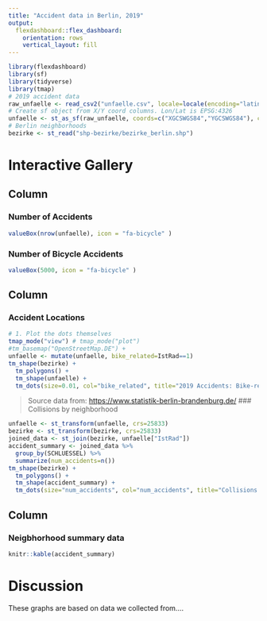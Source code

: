 ```yaml
---
title: "Accident data in Berlin, 2019"
output: 
  flexdashboard::flex_dashboard:
    orientation: rows
    vertical_layout: fill
---
```


```r
library(flexdashboard)
library(sf)
library(tidyverse)
library(tmap)
# 2019 accident data
raw_unfaelle <- read_csv2("unfaelle.csv", locale=locale(encoding="latin1"))
# Create sf object from X/Y coord columns. Lon/Lat is EPSG:4326
unfaelle <- st_as_sf(raw_unfaelle, coords=c("XGCSWGS84","YGCSWGS84"), crs=4326)
# Berlin neighborhoods
bezirke <- st_read("shp-bezirke/bezirke_berlin.shp")
```

Interactive Gallery
===========


Column {data-width=500}
-----------------------------------------------------------------------

### Number of Accidents
```r
valueBox(nrow(unfaelle), icon = "fa-bicycle" )
```

### Number of Bicycle Accidents
```r
valueBox(5000, icon = "fa-bicycle" )
```

Column {data-width=500}
-----------------------------------------------------------------------

### Accident Locations

```r
# 1. Plot the dots themselves
tmap_mode("view") # tmap_mode("plot")
#tm_basemap("OpenStreetMap.DE") +
unfaelle <- mutate(unfaelle, bike_related=IstRad==1)
tm_shape(bezirke) +
  tm_polygons() +
  tm_shape(unfaelle) +
  tm_dots(size=0.01, col="bike_related", title="2019 Accidents: Bike-related?")
```

> Source data from: <https://www.statistik-berlin-brandenburg.de/>
### Collisions by neighborhood

```r
unfaelle <- st_transform(unfaelle, crs=25833)
bezirke <- st_transform(bezirke, crs=25833)
joined_data <- st_join(bezirke, unfaelle["IstRad"])
accident_summary <- joined_data %>%
  group_by(SCHLUESSEL) %>%
  summarize(num_accidents=n())
tm_shape(bezirke) +
  tm_polygons() +
  tm_shape(accident_summary) +
  tm_dots(size="num_accidents", col="num_accidents", title="Collisions by Neighborhood, 2019")
```


Column {data-width=300}
-----------------------------------------------------------------------

### Neigbhorhood summary data

```r
knitr::kable(accident_summary)
```


Discussion
==========

These graphs are based on data we collected from....